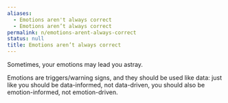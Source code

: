 ```yaml
---
aliases:
  - Emotions aren't always correct
  - Emotions aren’t always correct
permalink: n/emotions-arent-always-correct
status: null
title: Emotions aren’t always correct
---
```

Sometimes, your emotions may lead you astray.

Emotions are triggers/warning signs, and they should be used like data: just like you should be data-informed, not data-driven, you should also be emotion-informed, not emotion-driven.
